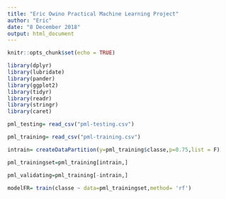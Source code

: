 ```yaml
---
title: "Eric Owino Practical Machine Learning Project"
author: "Eric"
date: "8 December 2018"
output: html_document
---
```


```r
knitr::opts_chunk$set(echo = TRUE)
```

```r
library(dplyr)
library(lubridate)
library(pander)
library(ggplot2)
library(tidyr)
library(readr)
library(stringr)
library(caret)
```


```r
pml_testing= read_csv("pml-testing.csv")

pml_training= read_csv("pml-training.csv")
```

```r
intrain= createDataPartition(y=pml_training$classe,p=0.75,list = F)

pml_trainingset=pml_training[intrain,]

pml_validating=pml_training[-intrain,]
```
```r
modelFR= train(classe ~ data=pml_trainingset,method= 'rf')
```


